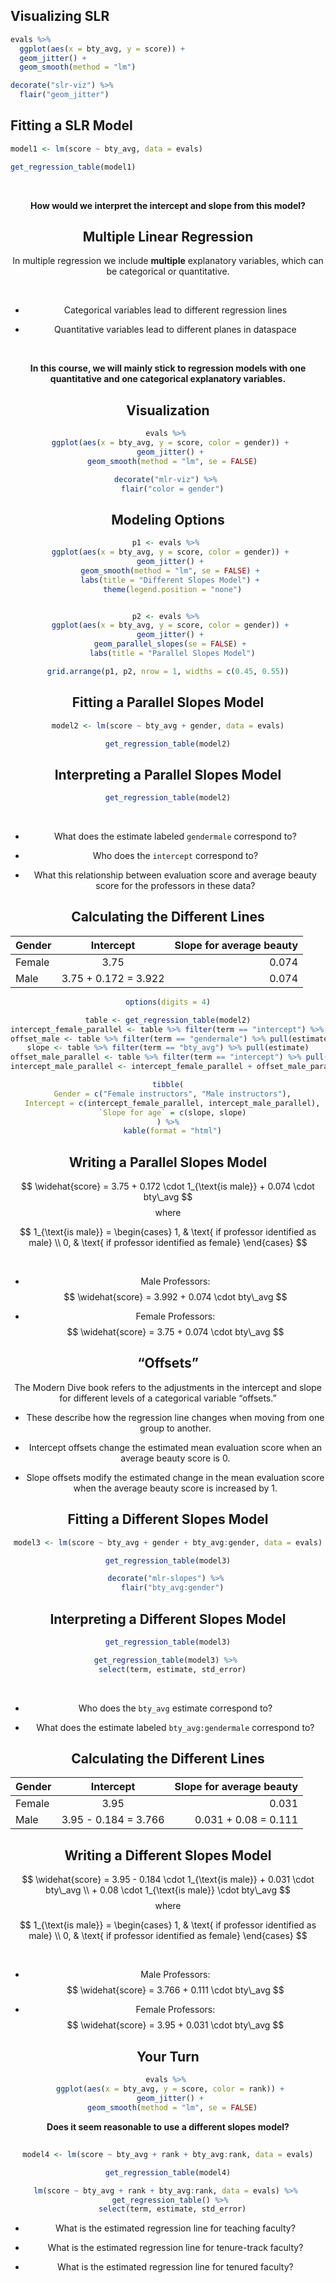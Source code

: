 ## Visualizing SLR

```r
evals %>% 
  ggplot(aes(x = bty_avg, y = score)) + 
  geom_jitter() + 
  geom_smooth(method = "lm")

```

```r
decorate("slr-viz") %>% 
  flair("geom_jitter")
```

## Fitting a SLR Model

```r
model1 <- lm(score ~ bty_avg, data = evals)

get_regression_table(model1)
```

</br>
<center>

__How would we interpret the intercept and slope from this model?__

## Multiple Linear Regression

In multiple regression we include __multiple__ explanatory variables, which can 
be categorical or quantitative. 

</br>

- Categorical variables lead to different regression lines

- Quantitative variables lead to different planes in dataspace

</br>

__In this course, we will mainly stick to regression models with one
quantitative and one categorical explanatory variables.__ 

## Visualization

```r
evals %>% 
  ggplot(aes(x = bty_avg, y = score, color = gender)) + 
  geom_jitter() + 
  geom_smooth(method = "lm", se = FALSE)
```

```r
decorate("mlr-viz") %>% 
  flair("color = gender")
```



## Modeling Options

```r
p1 <- evals %>% 
  ggplot(aes(x = bty_avg, y = score, color = gender)) + 
  geom_jitter() + 
  geom_smooth(method = "lm", se = FALSE) + 
  labs(title = "Different Slopes Model") + 
  theme(legend.position = "none")


p2 <- evals %>% 
  ggplot(aes(x = bty_avg, y = score, color = gender)) + 
  geom_jitter() + 
  geom_parallel_slopes(se = FALSE) + 
  labs(title = "Parallel Slopes Model")

grid.arrange(p1, p2, nrow = 1, widths = c(0.45, 0.55))
```

## Fitting a Parallel Slopes Model

```r
model2 <- lm(score ~ bty_avg + gender, data = evals)

get_regression_table(model2)
```

## Interpreting a Parallel Slopes Model

```r
get_regression_table(model2)
```

</br> 

- What does the estimate labeled `gendermale` correspond to?

- Who does the `intercept` correspond to?

- What this relationship between evaluation score and average beauty score for 
the professors in these data?

## Calculating the Different Lines

| Gender    | Intercept | Slope for average beauty  |
| --------- |:---------:| -------------------------:|
| Female    | 3.75      | 0.074 |
| Male      | 3.75 + 0.172 = 3.922     | 0.074 |

```r
options(digits = 4)

table <- get_regression_table(model2)
intercept_female_parallel <- table %>% filter(term == "intercept") %>% pull(estimate)
offset_male <- table %>% filter(term == "gendermale") %>% pull(estimate)
slope <- table %>% filter(term == "bty_avg") %>% pull(estimate)
offset_male_parallel <- table %>% filter(term == "intercept") %>% pull(estimate)
intercept_male_parallel <- intercept_female_parallel + offset_male_parallel

tibble(
  Gender = c("Female instructors", "Male instructors"),
  Intercept = c(intercept_female_parallel, intercept_male_parallel),
  `Slope for age` = c(slope, slope)
) %>%
  kable(format = "html")
```


## Writing a Parallel Slopes Model

$$
\widehat{score} = 3.75 + 0.172 \cdot 1_{\text{is male}} + 0.074 \cdot bty\_avg
$$
where 

$$
1_{\text{is male}} = \begin{cases}
    1, &  \text{ if professor identified as male} \\
    0, & \text{ if professor identified as female}
  \end{cases} 
$$

</br>

- Male Professors:
$$
\widehat{score} = 3.992 + 0.074 \cdot bty\_avg
$$

- Female Professors:
$$
\widehat{score} = 3.75 + 0.074 \cdot bty\_avg
$$

## "Offsets"

The Modern Dive book refers to the adjustments in the intercept and slope 
for different levels of a categorical variable "offsets."

- These describe how the regression line changes when moving from one group to 
another. 

- Intercept offsets change the estimated mean evaluation score when an average 
beauty score is 0. 

- Slope offsets modify the estimated change in the mean evaluation score when 
the average beauty score is increased by 1. 


## Fitting a Different Slopes Model

```r
model3 <- lm(score ~ bty_avg + gender + bty_avg:gender, data = evals)

get_regression_table(model3)
```

```r
decorate("mlr-slopes") %>% 
  flair("bty_avg:gender")
```

## Interpreting a Different Slopes Model

```r
get_regression_table(model3)
```

```r
get_regression_table(model3) %>% 
  select(term, estimate, std_error)
```


</br>

- Who does the `bty_avg` estimate correspond to?

- What does the estimate labeled `bty_avg:gendermale` correspond to?


## Calculating the Different Lines

| Gender    | Intercept | Slope for average beauty  |
| --------- |:---------:| -------------------------:|
| Female    | 3.95      | 0.031 |
| Male      | 3.95 - 0.184 = 3.766     | 0.031 + 0.08 = 0.111 |

## Writing a Different Slopes Model

$$
\widehat{score} = 3.95 - 0.184 \cdot 1_{\text{is male}} + 0.031 \cdot bty\_avg \\ + 0.08 \cdot 1_{\text{is male}} \cdot bty\_avg 
$$
where 

$$
1_{\text{is male}} = \begin{cases}
    1, &  \text{ if professor identified as male} \\
    0, & \text{ if professor identified as female}
  \end{cases} 
$$

</br>

- Male Professors:
$$
\widehat{score} = 3.766 + 0.111 \cdot bty\_avg
$$

- Female Professors:
$$
\widehat{score} = 3.95 + 0.031 \cdot bty\_avg
$$

## Your Turn

```r
evals %>% 
  ggplot(aes(x = bty_avg, y = score, color = rank)) + 
  geom_jitter() + 
  geom_smooth(method = "lm", se = FALSE)
```

__Does it seem reasonable to use a different slopes model?__ 

## 

```r
model4 <- lm(score ~ bty_avg + rank + bty_avg:rank, data = evals)

get_regression_table(model4)
```

```r
lm(score ~ bty_avg + rank + bty_avg:rank, data = evals) %>% 
  get_regression_table() %>% 
  select(term, estimate, std_error)
```


- What is the estimated regression line for teaching faculty?

- What is the estimated regression line for tenure-track faculty?

- What is the estimated regression line for tenured faculty?



